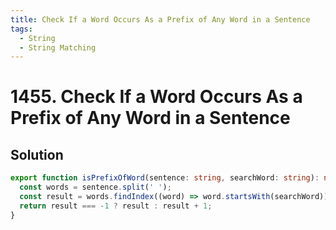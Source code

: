 ```yaml
---
title: Check If a Word Occurs As a Prefix of Any Word in a Sentence
tags:
  - String
  - String Matching
---
```


# 1455. Check If a Word Occurs As a Prefix of Any Word in a Sentence

<Badges>
  <LevelBadge level="easy" />
  <TopicBadge name="String" slug="string" />
  <TopicBadge name="String Matching" slug="string-matching" />
</Badges>

## Solution

```typescript filename="solution.ts" copy
export function isPrefixOfWord(sentence: string, searchWord: string): number {
  const words = sentence.split(' ');
  const result = words.findIndex((word) => word.startsWith(searchWord));
  return result === -1 ? result : result + 1;
}
```

<ProblemLink
  codingSite="leetcode"
  href="https://leetcode.com/problems/check-if-a-word-occurs-as-a-prefix-of-any-word-in-a-sentence"
  title="Check If a Word Occurs As a Prefix of Any Word in a Sentence"
/>

